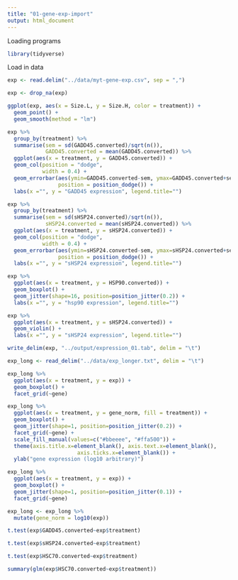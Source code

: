 ```yaml
---
title: "01-gene-exp-import"
output: html_document
---
```


Loading programs
```r
library(tidyverse)
```


Load in data

```r
exp <- read.delim("../data/myt-gene-exp.csv", sep = ",")
```

```r
exp <- drop_na(exp)
```


```r
ggplot(exp, aes(x = Size.L, y = Size.H, color = treatment)) +
  geom_point() +
  geom_smooth(method = "lm")
```


```r
exp %>% 
  group_by(treatment) %>%
  summarise(sem = sd(GADD45.converted)/sqrt(n()),
            GADD45.converted = mean(GADD45.converted)) %>%
  ggplot(aes(x = treatment, y = GADD45.converted)) + 
  geom_col(position = "dodge",
           width = 0.4) + 
  geom_errorbar(aes(ymin=GADD45.converted-sem, ymax=GADD45.converted+sem), width=.4,
                position = position_dodge()) +
  labs(x ="", y = "GADD45 expression", legend.title="") 
```


```r
exp %>% 
  group_by(treatment) %>%
  summarise(sem = sd(sHSP24.converted)/sqrt(n()),
            sHSP24.converted = mean(sHSP24.converted)) %>%
  ggplot(aes(x = treatment, y = sHSP24.converted)) + 
  geom_col(position = "dodge",
           width = 0.4) + 
  geom_errorbar(aes(ymin=sHSP24.converted-sem, ymax=sHSP24.converted+sem), width=.4,
                position = position_dodge()) +
  labs(x ="", y = "sHSP24 expression", legend.title="") 
```
```r
exp %>% 
  ggplot(aes(x = treatment, y = HSP90.converted)) + 
  geom_boxplot() + 
  geom_jitter(shape=16, position=position_jitter(0.2)) +
  labs(x ="", y = "hsp90 expression", legend.title="") 
```
```r
exp %>% 
  ggplot(aes(x = treatment, y = sHSP24.converted)) + 
  geom_violin() + 
  labs(x ="", y = "sHSP24 expression", legend.title="") 
```
```r
write_delim(exp, "../output/expression_01.tab", delim = "\t")
```




```r

exp_long <- read_delim("../data/exp_longer.txt", delim = "\t")

```



```r
exp_long %>%
  ggplot(aes(x = treatment, y = exp)) +
  geom_boxplot() +
  facet_grid(~gene)

```




```r
exp_long %>% 
  ggplot(aes(x = treatment, y = gene_norm, fill = treatment)) + 
  geom_boxplot() + 
  geom_jitter(shape=1, position=position_jitter(0.2)) +
  facet_grid(~gene) +
  scale_fill_manual(values=c("#bbeeee", "#ffa500")) +
  theme(axis.title.x=element_blank(), axis.text.x=element_blank(),
                      axis.ticks.x=element_blank()) +
  ylab("gene expression (log10 arbitrary)")
```

```r
exp_long %>% 
  ggplot(aes(x = treatment, y = exp)) + 
  geom_boxplot() + 
  geom_jitter(shape=1, position=position_jitter(0.1)) +
  facet_grid(~gene)
```




```r
exp_long <- exp_long %>%
  mutate(gene_norm = log10(exp))
```

```r
t.test(exp$GADD45.converted~exp$treatment)
```
```r
t.test(exp$sHSP24.converted~exp$treatment)
```



```r
t.test(exp$HSC70.converted~exp$treatment)
```
```r
summary(glm(exp$HSC70.converted~exp$treatment))

```

